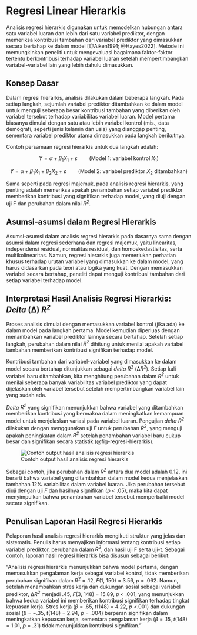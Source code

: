 # Regresi Linear Hierarkis

Analisis regresi hierarkis digunakan untuk memodelkan hubungan antara satu variabel luaran dan lebih dari satu variabel prediktor, dengan memeriksa kontribusi tambahan dari variabel prediktor yang dimasukkan secara bertahap ke dalam model [@Aiken1991; @Hayes2022]. Metode ini memungkinkan peneliti untuk mengevaluasi bagaimana faktor-faktor tertentu berkontribusi terhadap variabel luaran setelah mempertimbangkan variabel-variabel lain yang lebih dahulu dimasukkan.

## Konsep Dasar

Dalam regresi hierarkis, analisis dilakukan dalam beberapa langkah. Pada setiap langkah, sejumlah variabel prediktor ditambahkan ke dalam model untuk menguji seberapa besar kontribusi tambahan yang diberikan oleh variabel tersebut terhadap variabilitas variabel luaran. Model pertama biasanya dimulai dengan satu atau lebih variabel kontrol (mis., data demografi, seperti jenis kelamin dan usia) yang dianggap penting, sementara variabel prediktor utama dimasukkan pada langkah berikutnya.

Contoh persamaan regresi hierarkis untuk dua langkah adalah:

$$
Y = \alpha + \beta_{1}X_{1} + \varepsilon
\qquad \text{(Model 1: variabel kontrol $X_{1}$)}
$$

$$
Y = \alpha + \beta_{1}X_{1} + \beta_{2}X_{2} + \varepsilon
\qquad \text{(Model 2: variabel prediktor $X_{2}$ ditambahkan)}
$$

Sama seperti pada regresi majemuk, pada analisis regresi hierarkis, yang penting adalah memeriksa apakah penambahan setiap variabel prediktor memberikan kontribusi yang signifikan terhadap model, yang diuji dengan uji F dan perubahan dalam nilai *R^2^*.

## Asumsi-asumsi dalam Regresi Hierarkis

Asumsi-asumsi dalam analisis regresi hierarkis pada dasarnya sama dengan asumsi dalam regresi sederhana dan regresi majemuk, yaitu linearitas, independensi residual, normalitas residual, dan homoskedastisitas, serta multikolinearitas. Namun, regresi hierarkis juga memerlukan perhatian khusus terhadap urutan variabel yang dimasukkan ke dalam model, yang harus didasarkan pada teori atau logika yang kuat. Dengan memasukkan variabel secara bertahap, peneliti dapat menguji kontribusi tambahan dari setiap variabel terhadap model.

## Interpretasi Hasil Analisis Regresi Hierarkis: *Delta* (Δ) *R^2^*

Proses analisis dimulai dengan memasukkan variabel kontrol (jika ada) ke dalam model pada langkah pertama. Model kemudian diperluas dengan menambahkan variabel prediktor lainnya secara bertahap. Setelah setiap langkah, perubahan dalam nilai *R^2^* dihitung untuk menilai apakah variabel tambahan memberikan kontribusi signifikan terhadap model.

Kontribusi tambahan dari variabel-variabel yang dimasukkan ke dalam model secara bertahap ditunjukkan sebagai *delta* *R^2^* (Δ*R^2^*). Setiap kali variabel baru ditambahkan, kita menghitung perubahan dalam *R^2^* untuk menilai seberapa banyak variabilitas variabel prediktor yang dapat dijelaskan oleh variabel tersebut setelah mempertimbangkan variabel lain yang sudah ada.

*Delta* *R^2^* yang signifikan menunjukkan bahwa variabel yang ditambahkan memberikan kontribusi yang bermakna dalam meningkatkan kemampuan model untuk menjelaskan variasi pada variabel luaran. Pengujian *delta* *R^2^* dilakukan dengan menggunakan uji *F* untuk perubahan *R^2^*, yang menguji apakah peningkatan dalam *R^2^* setelah penambahan variabel baru cukup besar dan signifikan secara statistik (@fig-regresi-hierarkis).

![Contoh output hasil analisis regresi hierarkis](images/8_3_regresi_hierarkis.png){#fig-regresi-hierarkis fig-align="center"}

Sebagai contoh, jika perubahan dalam *R^2^* antara dua model adalah 0.12, ini berarti bahwa variabel yang ditambahkan dalam model kedua menjelaskan tambahan 12% variabilitas dalam variabel luaran. Jika perubahan tersebut diuji dengan uji *F* dan hasilnya signifikan (*p* \< .05), maka kita dapat menyimpulkan bahwa penambahan variabel tersebut memperbaiki model secara signifikan.

## Penulisan Laporan Hasil Regresi Hierarkis

Pelaporan hasil analisis regresi hierarkis mengikuti struktur yang jelas dan sistematis. Penulis harus menyajikan informasi tentang kontribusi setiap variabel prediktor, perubahan dalam *R^2^*, dan hasil uji F serta uji-t. Sebagai contoh, laporan hasil regresi hierarkis bisa disusun sebagai berikut:

“Analisis regresi hierarkis menunjukkan bahwa model pertama, dengan memasukkan pengalaman kerja sebagai variabel kontrol, tidak memberikan perubahan signifikan dalam *R^2^* = .12, *F*(1, 150) = 3.56, *p* = .062. Namun, setelah menambahkan stres kerja dan dukungan sosial sebagai variabel prediktor, Δ*R^2^* menjadi .45, *F*(3, 148) = 15.89, *p* \< .001, yang menunjukkan bahwa kedua variabel ini memberikan kontribusi signifikan terhadap tingkat kepuasan kerja. Stres kerja (*β* = .65, *t*(148) = 4.22, *p* \<.001) dan dukungan sosial (*β* = −.35, *t*(148) = 2.94, *p* = .004) berperan signifikan dalam meningkatkan kepuasan kerja, sementara pengalaman kerja (*β* = .15, *t*(148) = 1.01, *p* = .31) tidak menunjukkan kontribusi signifikan.”
